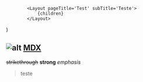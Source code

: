 
            <Layout pageTitle='Test' subTitle='Teste'>
                {children}
            </Layout>
)



![alt](https://mdx-logo.now.sh)
[MDX](https://mdxjs.com)
---
~~strikethrough~~
**strong**
_emphasis_
>teste